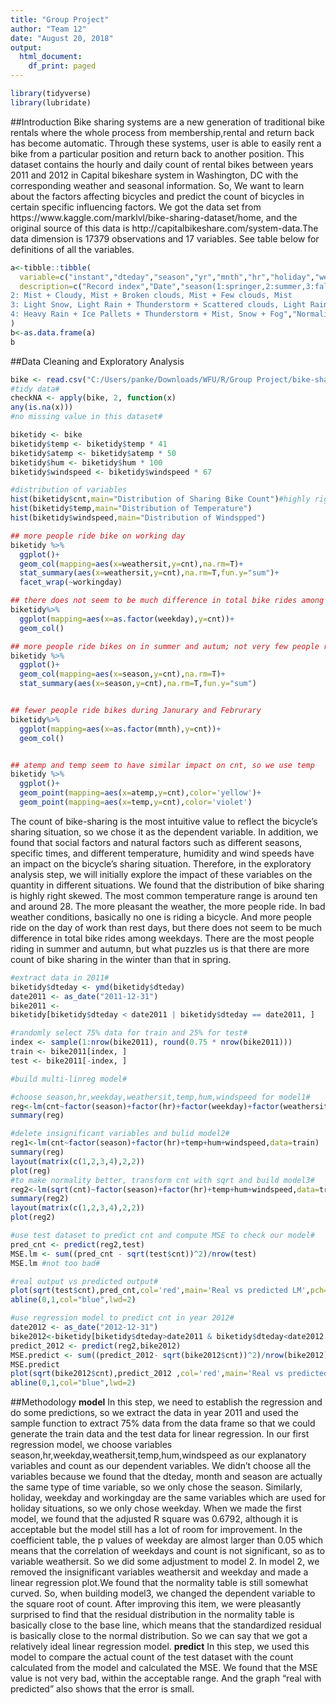 ---
title: "Group Project"
author: "Team 12"
date: "August 20, 2018"
output:
  html_document:
    df_print: paged
---

```{r setup, include=FALSE}
library(tidyverse)
library(lubridate)
```

##Introduction
Bike sharing systems are a new generation of traditional bike rentals where the whole process from membership,rental and return back has become automatic. Through these systems, user is able to easily rent a bike from a particular position and return back to another position. This dataset contains the hourly and daily count of rental bikes between years 2011 and 2012 in Capital bikeshare system in Washington, DC with the corresponding weather and seasonal information. So, We want to learn about the factors affecting bicycles and predict the count of bicycles in certain specific influencing factors.
We got the data set from https://www.kaggle.com/marklvl/bike-sharing-dataset/home, and the original source of this data is http://capitalbikeshare.com/system-data.The data dimension is 17379 observations and 17 variables. See table below for definitions of all the variables.

```{r,echo=F}
a<-tibble::tibble(
  variable=c("instant","dteday","season","yr","mnth","hr","holiday","weekday","workingday","weathersit","temp","atemp","hum","windspeed","casual","registered","cnt"),
  description=c("Record index","Date","season(1:springer,2:summer,3:fall,4:winter)","Year(0: 2011, 1:2012)","Month (1 to 12)","Hour (0 to 23)","weather day is holiday or not (extracted from Holiday Schedule)","Day of the week","If day is neither weekend nor holiday is 1, otherwise is 0.","1: Clear, Few clouds, Partly cloudy, Partly cloudy
2: Mist + Cloudy, Mist + Broken clouds, Mist + Few clouds, Mist
3: Light Snow, Light Rain + Thunderstorm + Scattered clouds, Light Rain + Scattered clouds
4: Heavy Rain + Ice Pallets + Thunderstorm + Mist, Snow + Fog","Normalized temperature in Celsius. The values are derived via (t-t_min)/(t_max-t_min), t_min=-8, t_max=+39 (only in hourly scale)","Normalized feeling temperature in Celsius. The values are derived via (t-t_min)/(t_max-t_min), t_min=-16, t_max=+50 (only in hourly scale)","Normalized humidity. The values are divided to 100 (max)","Normalized wind speed. The values are divided to 67 (max)","count of casual users","count of registered users","count of total rental bikes including both casual and registered")
)
b<-as.data.frame(a)
b
```

##Data Cleaning and Exploratory Analysis
```{r,echo=F}
bike <- read.csv("C:/Users/panke/Downloads/WFU/R/Group Project/bike-sharing-dataset/Bike-Sharing-Dataset/hour.csv")
#tidy data#
checkNA <- apply(bike, 2, function(x)
any(is.na(x)))
#no missing value in this dataset#

biketidy <- bike
biketidy$temp <- biketidy$temp * 41
biketidy$atemp <- biketidy$atemp * 50
biketidy$hum <- biketidy$hum * 100
biketidy$windspeed <- biketidy$windspeed * 67

#distribution of variables
hist(biketidy$cnt,main="Distribution of Sharing Bike Count")#highly right skewed
hist(biketidy$temp,main="Distribution of Temperature")
hist(biketidy$windspeed,main="Distribution of Windspped")

## more people ride bike on working day
biketidy %>%
  ggplot()+
  geom_col(mapping=aes(x=weathersit,y=cnt),na.rm=T)+
  stat_summary(aes(x=weathersit,y=cnt),na.rm=T,fun.y="sum")+
  facet_wrap(~workingday)

## there does not seem to be much difference in total bike rides among weekdays
biketidy%>%
  ggplot(mapping=aes(x=as.factor(weekday),y=cnt))+
  geom_col()

## more people ride bikes on in summer and autum; not very few people ride bikes in winter
biketidy %>%
  ggplot()+
  geom_col(mapping=aes(x=season,y=cnt),na.rm=T)+
  stat_summary(aes(x=season,y=cnt),na.rm=T,fun.y="sum")


## fewer people ride bikes during Janurary and Februrary
biketidy%>%
  ggplot(mapping=aes(x=as.factor(mnth),y=cnt))+
  geom_col()


## atemp and temp seem to have similar impact on cnt, so we use temp
biketidy %>%
  ggplot()+
  geom_point(mapping=aes(x=atemp,y=cnt),color='yellow')+
  geom_point(mapping=aes(x=temp,y=cnt),color='violet')
```


The count of bike-sharing is the most intuitive value to reflect the bicycle's sharing situation, so we chose it as the dependent variable. In addition, we found that social factors and natural factors such as different seasons, specific times, and different temperature, humidity and wind speeds have an impact on the bicycle's sharing situation. Therefore, in the exploratory analysis step, we will initially explore the impact of these variables on the quantity in different situations.
We found that the distribution of bike sharing is highly right skewed. The most common temperature range is around ten and around 28. The more pleasant the weather, the more people ride. In bad weather conditions, basically no one is riding a bicycle. And more people ride on the day of work than rest days, but there does not seem to be much difference in total bike rides among weekdays. There are the most people riding in summer and autumn, but what puzzles us is that there are more count of bike sharing in the winter than that in spring. 

```{r,echo=FALSE}
#extract data in 2011#
biketidy$dteday <- ymd(biketidy$dteday)
date2011 <- as_date("2011-12-31")
bike2011 <-
biketidy[biketidy$dteday < date2011 | biketidy$dteday == date2011, ]

#randomly select 75% data for train and 25% for test#
index <- sample(1:nrow(bike2011), round(0.75 * nrow(bike2011)))
train <- bike2011[index, ]
test <- bike2011[-index, ]

#build multi-linreg model#

#choose season,hr,weekday,weathersit,temp,hum,windspeed for model1#
reg<-lm(cnt~factor(season)+factor(hr)+factor(weekday)+factor(weathersit)+temp+hum+windspeed,data=train)
summary(reg)

#delete insignificant variables and bulid model2#
reg1<-lm(cnt~factor(season)+factor(hr)+temp+hum+windspeed,data=train)
summary(reg)
layout(matrix(c(1,2,3,4),2,2)) 
plot(reg)
#to make normality better, transform cnt with sqrt and build model3#
reg2<-lm(sqrt(cnt)~factor(season)+factor(hr)+temp+hum+windspeed,data=train)
summary(reg2)
layout(matrix(c(1,2,3,4),2,2)) 
plot(reg2)

#use test dataset to predict cnt and compute MSE to check our model#
pred_cnt <- predict(reg2,test)
MSE.lm <- sum((pred_cnt - sqrt(test$cnt))^2)/nrow(test)
MSE.lm #not too bad#

#real output vs predicted output#
plot(sqrt(test$cnt),pred_cnt,col='red',main='Real vs predicted LM',pch=19,cex=0.7)
abline(0,1,col="blue",lwd=2)

#use regression model to predict cnt in year 2012#
date2012 <- as_date("2012-12-31")
bike2012<-biketidy[biketidy$dteday>date2011 & biketidy$dteday<date2012|biketidy$dteday==date2012,]
predict_2012 <- predict(reg2,bike2012)
MSE.predict <- sum((predict_2012- sqrt(bike2012$cnt))^2)/nrow(bike2012)
MSE.predict
plot(sqrt(bike2012$cnt),predict_2012 ,col='red',main='Real vs predicted LM1',pch=19,cex=0.7)
abline(0,1,col="blue",lwd=2)
```

##Methodology
**model**
In this step, we need to establish the regression and do some predictions, so we extract the data in year 2011 and used the sample function to extract 75% data from the data frame so that we could generate the train data and the test data for linear regression.
In our first regression model, we choose variables season,hr,weekday,weathersit,temp,hum,windspeed as our explanatory variables and count as our dependent variables. We didn't choose all the variables because we found that the dteday, month and season are actually the same type of time variable, so we only chose the season. Similarly, holiday, weekday and workingday are the same variables which are used for holiday situations, so we only chose weekday. When we made the first model, we found that the adjusted R square was 0.6792, although it is acceptable but the model still has a lot of room for improvement. In the coefficient table, the p values of weekday are almost larger than 0.05 which means that the correlation of weekdays and count is not significant, so as to variable weathersit. So we did some adjustment to model 2.
In model 2, we removed the insignificant variables weathersit and weekday and made a linear regression plot.We found that the normality table is still somewhat curved. So, when building model3, we changed the dependent variable to the square root of count. After improving this item, we were pleasantly surprised to find that the residual distribution in the normality table is basically close to the base line, which means that the standardized residual is basically close to the normal distribution. So we can say that we got a relatively ideal linear regression model.
**predict**
In this step, we used this model to compare the actual count of the test dataset with the count calculated from the model and calculated the MSE. We found that the MSE value is not very bad, within the acceptable range. And the graph "real with predicted" also shows that the error is small.










